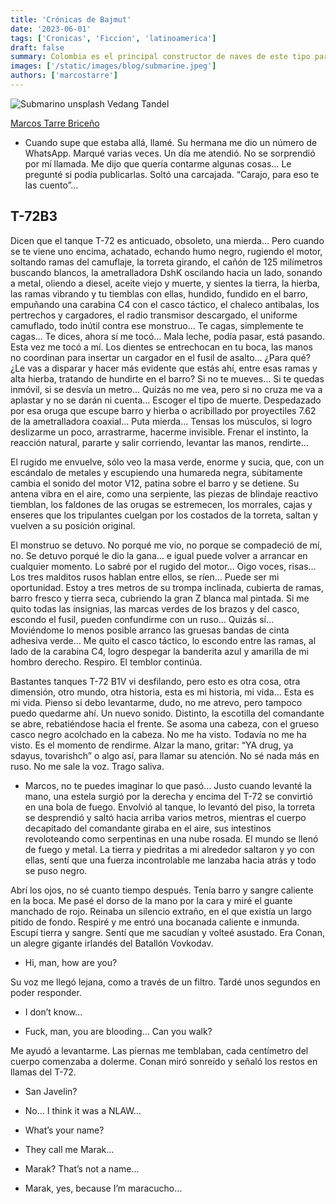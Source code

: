 ```yaml
---
title: 'Crónicas de Bajmut'
date: '2023-06-01'
tags: ['Cronicas', 'Ficcion', 'latinoamerica']
draft: false
summary: Colombia es el principal constructor de naves de este tipo para el tráfico de drogas. Su existencia fue detectada desde hace 30 años por los cuerpos de seguridad
images: ['/static/images/blog/submarine.jpeg']
authors: ['marcostarre']
---
```


![Submarino unsplash Vedang Tandel](/static/images/blog/submarine.jpeg)

[Marcos Tarre Briceño](https://twitter.com/marcostarre)

- Cuando supe que estaba allá, llamé. Su hermana me dio un número de WhatsApp.
  Marqué varias veces. Un día me atendió. No se sorprendió por mí llamada.
  Me dijo que quería contarme algunas cosas…
  Le pregunté si podía publicarlas. Soltó una carcajada.
  “Carajo, para eso te las cuento”…

## T-72B3

Dicen que el tanque T-72 es anticuado, obsoleto, una mierda… Pero cuando se te viene uno encima, achatado, echando humo negro, rugiendo el motor, soltando ramas del camuflaje, la torreta girando, el cañón de 125 milímetros buscando blancos, la ametralladora DshK oscilando hacia un lado, sonando a metal, oliendo a diesel, aceite viejo y muerte, y sientes la tierra, la hierba, las ramas vibrando y tu tiemblas con ellas, hundido, fundido en el barro, empuñando una carabina C4 con el casco táctico, el chaleco antibalas, los pertrechos y cargadores, el radio transmisor descargado, el uniforme camuflado, todo inútil contra ese monstruo… Te cagas, simplemente te cagas… Te dices, ahora sí me tocó… Mala leche, podía pasar, está pasando. Esta vez me tocó a mí. Los dientes se entrechocan en tu boca, las manos no coordinan para insertar un cargador en el fusil de asalto… ¿Para qué? ¿Le vas a disparar y hacer más evidente que estás ahí, entre esas ramas y alta hierba, tratando de hundirte en el barro? Si no te mueves… Si te quedas inmóvil, si se desvía un metro… Quizás no me vea, pero si no cruza me va a aplastar y no se darán ni cuenta… Escoger el tipo de muerte. Despedazado por esa oruga que escupe barro y hierba o acribillado por proyectiles 7.62 de la ametralladora coaxial… Puta mierda… Tensas los músculos, si logro deslizarme un poco, arrastrarme, hacerme invisible. Frenar el instinto, la reacción natural, pararte y salir corriendo, levantar las manos, rendirte…

El rugido me envuelve, sólo veo la masa verde, enorme y sucia, que, con un escándalo de metales y escupiendo una humareda negra, súbitamente cambia el sonido del motor V12, patina sobre el barro y se detiene. Su antena vibra en el aire, como una serpiente, las piezas de blindaje reactivo tiemblan, los faldones de las orugas se estremecen, los morrales, cajas y enseres que los tripulantes cuelgan por los costados de la torreta, saltan y vuelven a su posición original.

El monstruo se detuvo. No porqué me vio, no porque se compadeció de mí, no. Se detuvo porqué le dio la gana… e igual puede volver a arrancar en cualquier momento. Lo sabré por el rugido del motor… Oigo voces, risas… Los tres malditos rusos hablan entre ellos, se ríen… Puede ser mi oportunidad. Estoy a tres metros de su trompa inclinada, cubierta de ramas, barro fresco y tierra seca, cubriendo la gran Z blanca mal pintada. Si me quito todas las insignias, las marcas verdes de los brazos y del casco, escondo el fusil, pueden confundirme con un ruso… Quizás sí… Moviéndome lo menos posible arranco las gruesas bandas de cinta adhesiva verde… Me quito el casco táctico, lo escondo entre las ramas, al lado de la carabina C4, logro despegar la banderita azul y amarilla de mi hombro derecho. Respiro. El temblor continúa.

Bastantes tanques T-72 B1V vi desfilando, pero esto es otra cosa, otra dimensión, otro mundo, otra historia, esta es mi historia, mi vida… Esta es mi vida. Pienso si debo levantarme, dudo, no me atrevo, pero tampoco puedo quedarme ahí. Un nuevo sonido. Distinto, la escotilla del comandante se abre, rebatiéndose hacia el frente. Se asoma una cabeza, con el grueso casco negro acolchado en la cabeza. No me ha visto. Todavía no me ha visto. Es el momento de rendirme. Alzar la mano, gritar: “YA drug, ya sdayus, tovarishch” o algo así, para llamar su atención. No sé nada más en ruso. No me sale la voz. Trago saliva.

- Marcos, no te puedes imaginar lo que pasó… Justo cuando levanté la mano, una estela surgió por la derecha y encima del T-72 se convirtió en una bola de fuego. Envolvió al tanque, lo levantó del piso, la torreta se desprendió y saltó hacia arriba varios metros, mientras el cuerpo decapitado del comandante giraba en el aire, sus intestinos revoloteando como serpentinas en una nube rosada. El mundo se llenó de fuego y metal. La tierra y piedritas a mi alrededor saltaron y yo con ellas, sentí que una fuerza incontrolable me lanzaba hacia atrás y todo se puso negro.

Abrí los ojos, no sé cuanto tiempo después. Tenía barro y sangre caliente en la boca. Me pasé el dorso de la mano por la cara y miré el guante manchado de rojo. Reinaba un silencio extraño, en el que existía un largo pitido de fondo. Respiré y me entró una bocanada caliente e inmunda. Escupí tierra y sangre. Sentí que me sacudían y volteé asustado. Era Conan, un alegre gigante irlandés del Batallón Vovkodav.

- Hi, man, how are you?

Su voz me llegó lejana, como a través de un filtro. Tardé unos segundos en poder responder.

- I don’t know…

- Fuck, man, you are blooding… Can you walk?

Me ayudó a levantarme. Las piernas me temblaban, cada centímetro del cuerpo comenzaba a dolerme. Conan miró sonreído y señaló los restos en llamas del T-72.

- San Javelin?

- No… I think it was a NLAW…

- What’s your name?

- They call me Marak…

- Marak? That’s not a name…

- Marak, yes, because I’m maracucho…
